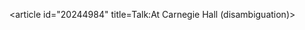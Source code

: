 <article id="20244984" title=Talk:At Carnegie Hall (disambiguation)>
	<talkpage id="20244984" title="Talk:At Carnegie Hall (disambiguation)">
{{DisambigProject}}
	</talkpage>
</article>